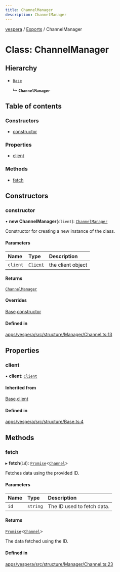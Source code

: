 ```yaml
---
title: ChannelManager
description: ChannelManager
---
```

[vespera](../README) / [Exports](../modules) / ChannelManager

# Class: ChannelManager

## Hierarchy

- [`Base`](Base)

  ↳ **`ChannelManager`**

## Table of contents

### Constructors

- [constructor](ChannelManager#constructor)

### Properties

- [client](ChannelManager#client)

### Methods

- [fetch](ChannelManager#fetch)

## Constructors

### constructor

• **new ChannelManager**(`client`): [`ChannelManager`](ChannelManager)

Constructor for creating a new instance of the class.

#### Parameters

| Name | Type | Description |
| :------ | :------ | :------ |
| `client` | [`Client`](Client) | the client object |

#### Returns

[`ChannelManager`](ChannelManager)

#### Overrides

[Base](Base).[constructor](Base#constructor)

#### Defined in

[apps/vespera/src/structure/Manager/Channel.ts:13](https://github.com/vesperadev/Vespera/blob/1884615/apps/vespera/src/structure/Manager/Channel.ts#L13)

## Properties

### client

• **client**: [`Client`](Client)

#### Inherited from

[Base](Base).[client](Base#client)

#### Defined in

[apps/vespera/src/structure/Base.ts:4](https://github.com/vesperadev/Vespera/blob/1884615/apps/vespera/src/structure/Base.ts#L4)

## Methods

### fetch

▸ **fetch**(`id`): [`Promise`]( https://developer.mozilla.org/docs/Web/JavaScript/Reference/Global_Objects/Promise )\<[`Channel`](Channel)\>

Fetches data using the provided ID.

#### Parameters

| Name | Type | Description |
| :------ | :------ | :------ |
| `id` | `string` | The ID used to fetch data. |

#### Returns

[`Promise`]( https://developer.mozilla.org/docs/Web/JavaScript/Reference/Global_Objects/Promise )\<[`Channel`](Channel)\>

The data fetched using the ID.

#### Defined in

[apps/vespera/src/structure/Manager/Channel.ts:23](https://github.com/vesperadev/Vespera/blob/1884615/apps/vespera/src/structure/Manager/Channel.ts#L23)
